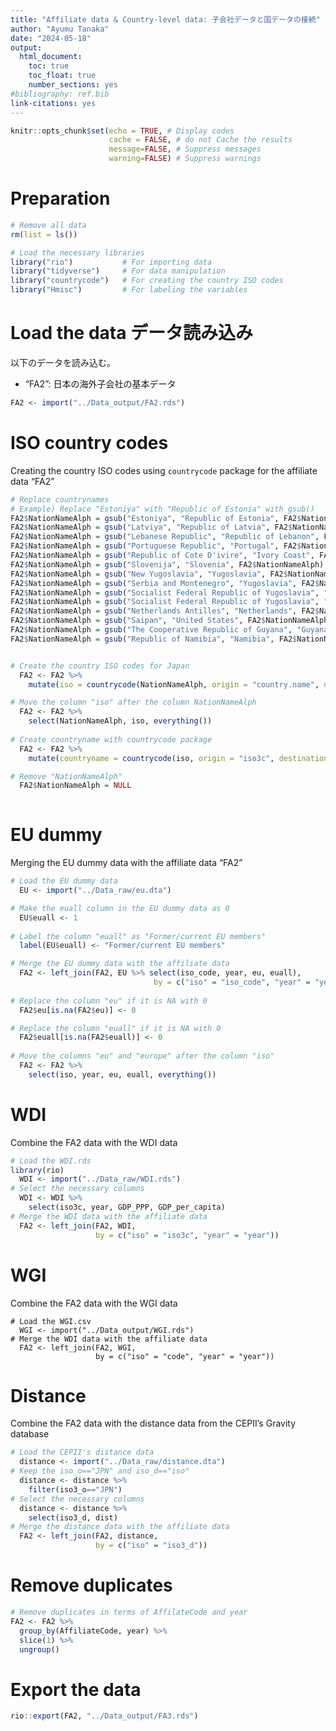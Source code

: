 ```yaml
---
title: "Affiliate data & Country-level data: 子会社データと国データの接続"
author: "Ayumu Tanaka"
date: "2024-05-18"
output:
  html_document:
    toc: true
    toc_float: true
    number_sections: yes
#bibliography: ref.bib
link-citations: yes
---
```


```r
knitr::opts_chunk$set(echo = TRUE, # Display codes
                      cache = FALSE, # do not Cache the results
                      message=FALSE, # Suppress messages
                      warning=FALSE) # Suppress warnings

```

# Preparation


```r
# Remove all data
rm(list = ls())

# Load the necessary libraries
library("rio")           # For importing data 
library("tidyverse")     # For data manipulation
library("countrycode")   # For creating the country ISO codes
library("Hmisc")         # For labeling the variables
```




# Load the data データ読み込み


以下のデータを読み込む。

- "FA2": 日本の海外子会社の基本データ

```r

FA2 <- import("../Data_output/FA2.rds")
```




# ISO country codes

Creating the country ISO codes using `countrycode` package for the affiliate data "FA2"


```r

# Replace countrynames
# Example) Replace "Estoniya" with "Republic of Estonia" with gsub()
FA2$NationNameAlph = gsub("Estoniya", "Republic of Estonia", FA2$NationNameAlph)
FA2$NationNameAlph = gsub("Latviya", "Republic of Latvia", FA2$NationNameAlph)
FA2$NationNameAlph = gsub("Lebanese Republic", "Republic of Lebanon", FA2$NationNameAlph)
FA2$NationNameAlph = gsub("Portuguese Republic", "Portugal", FA2$NationNameAlph)
FA2$NationNameAlph = gsub("Republic of Cote D'ivire", "Ivory Coast", FA2$NationNameAlph)
FA2$NationNameAlph = gsub("Slovenija", "Slovenia", FA2$NationNameAlph)
FA2$NationNameAlph = gsub("New Yugoslavia", "Yugoslavia", FA2$NationNameAlph) # Former Yugoslavia
FA2$NationNameAlph = gsub("Serbia and Montenegro", "Yugoslavia", FA2$NationNameAlph) # Former Yugoslavia
FA2$NationNameAlph = gsub("Socialist Federal Republic of Yugoslavia", "Yugoslavia", FA2$NationNameAlph) # Former Yugoslavia
FA2$NationNameAlph = gsub("Socialist Federal Republic of Yugoslavia", "Yugoslavia", FA2$NationNameAlph) # Former Yugoslavia
FA2$NationNameAlph = gsub("Netherlands Antilles", "Netherlands", FA2$NationNameAlph)
FA2$NationNameAlph = gsub("Saipan", "United States", FA2$NationNameAlph)
FA2$NationNameAlph = gsub("The Cooperative Republic of Guyana", "Guyana", FA2$NationNameAlph)
FA2$NationNameAlph = gsub("Republic of Namibia", "Namibia", FA2$NationNameAlph)


# Create the country ISO codes for Japan
  FA2 <- FA2 %>% 
    mutate(iso = countrycode(NationNameAlph, origin = "country.name", destination = "iso3c"))

# Move the column "iso" after the column NationNameAlph
  FA2 <- FA2 %>% 
    select(NationNameAlph, iso, everything())
  
# Create countryname with countrycode package
  FA2 <- FA2 %>% 
    mutate(countryname = countrycode(iso, origin = "iso3c", destination = "country.name"))

# Remove "NationNameAlph"
  FA2$NationNameAlph = NULL
  
```

# EU dummy

Merging the EU dummy data with the affiliate data "FA2"

```r
# Load the EU dummy data
  EU <- import("../Data_raw/eu.dta")

# Make the euall column in the EU dummy data as 0
  EU$euall <- 1
  
# Label the column "euall" as "Former/current EU members"
  label(EU$euall) <- "Former/current EU members"

# Merge the EU dummy data with the affiliate data
  FA2 <- left_join(FA2, EU %>% select(iso_code, year, eu, euall), 
                                by = c("iso" = "iso_code", "year" = "year"))
  
# Replace the column "eu" if it is NA with 0
  FA2$eu[is.na(FA2$eu)] <- 0

# Replace the column "euall" if it is NA with 0
  FA2$euall[is.na(FA2$euall)] <- 0
  
# Move the columns "eu" and "europe" after the column "iso"
  FA2 <- FA2 %>% 
    select(iso, year, eu, euall, everything())

```

# WDI
Combine the FA2 data with the WDI data

```r
# Load the WDI.rds
library(rio)
  WDI <- import("../Data_raw/WDI.rds")
# Select the necessary columns
  WDI <- WDI %>% 
    select(iso3c, year, GDP_PPP, GDP_per_capita)
# Merge the WDI data with the affiliate data
  FA2 <- left_join(FA2, WDI, 
                   by = c("iso" = "iso3c", "year" = "year"))

```


# WGI

Combine the FA2 data with the WGI data

```
# Load the WGI.csv
  WGI <- import("../Data_output/WGI.rds")
# Merge the WDI data with the affiliate data
  FA2 <- left_join(FA2, WGI, 
                   by = c("iso" = "code", "year" = "year"))
```


# Distance

Combine the FA2 data with the distance data from the CEPII's Gravity database

```r
# Load the CEPII's distance data
  distance <- import("../Data_raw/distance.dta")
# Keep the iso_o=="JPN" and iso_d=="iso"
  distance <- distance %>% 
    filter(iso3_o=="JPN")
# Select the necessary columns
  distance <- distance %>% 
    select(iso3_d, dist)
# Merge the distance data with the affiliate data
  FA2 <- left_join(FA2, distance,
                   by = c("iso" = "iso3_d"))
```


# Remove duplicates

```r
# Remove duplicates in terms of AffilateCode and year
FA2 <- FA2 %>%
  group_by(AffiliateCode, year) %>%
  slice(1) %>%
  ungroup()
```



# Export the data

```r
rio::export(FA2, "../Data_output/FA3.rds")
```



